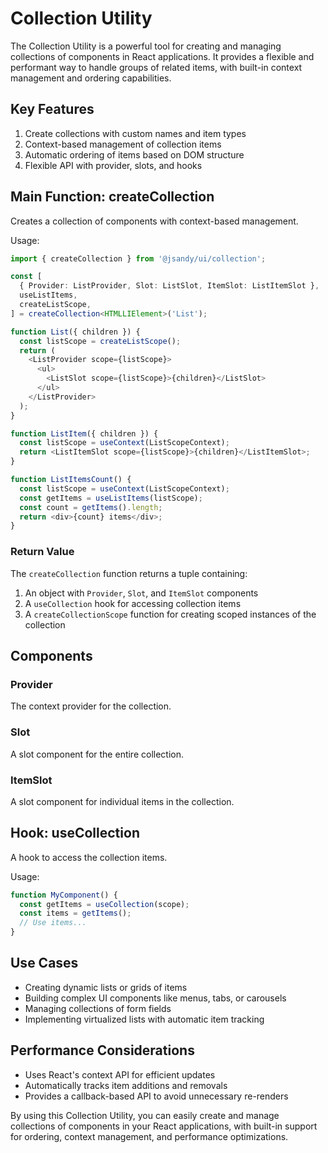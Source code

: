 # Collection Utility

The Collection Utility is a powerful tool for creating and managing collections of components in React applications. It provides a flexible and performant way to handle groups of related items, with built-in context management and ordering capabilities.

## Key Features

1. Create collections with custom names and item types
2. Context-based management of collection items
3. Automatic ordering of items based on DOM structure
4. Flexible API with provider, slots, and hooks

## Main Function: createCollection

Creates a collection of components with context-based management.

Usage:

```typescript
import { createCollection } from '@jsandy/ui/collection';

const [
  { Provider: ListProvider, Slot: ListSlot, ItemSlot: ListItemSlot },
  useListItems,
  createListScope,
] = createCollection<HTMLLIElement>('List');

function List({ children }) {
  const listScope = createListScope();
  return (
    <ListProvider scope={listScope}>
      <ul>
        <ListSlot scope={listScope}>{children}</ListSlot>
      </ul>
    </ListProvider>
  );
}

function ListItem({ children }) {
  const listScope = useContext(ListScopeContext);
  return <ListItemSlot scope={listScope}>{children}</ListItemSlot>;
}

function ListItemsCount() {
  const listScope = useContext(ListScopeContext);
  const getItems = useListItems(listScope);
  const count = getItems().length;
  return <div>{count} items</div>;
}
```

### Return Value

The `createCollection` function returns a tuple containing:

1. An object with `Provider`, `Slot`, and `ItemSlot` components
2. A `useCollection` hook for accessing collection items
3. A `createCollectionScope` function for creating scoped instances of the collection

## Components

### Provider

The context provider for the collection.

### Slot

A slot component for the entire collection.

### ItemSlot

A slot component for individual items in the collection.

## Hook: useCollection

A hook to access the collection items.

Usage:

```typescript
function MyComponent() {
  const getItems = useCollection(scope);
  const items = getItems();
  // Use items...
}
```

## Use Cases

- Creating dynamic lists or grids of items
- Building complex UI components like menus, tabs, or carousels
- Managing collections of form fields
- Implementing virtualized lists with automatic item tracking

## Performance Considerations

- Uses React's context API for efficient updates
- Automatically tracks item additions and removals
- Provides a callback-based API to avoid unnecessary re-renders

By using this Collection Utility, you can easily create and manage collections of components in your React applications, with built-in support for ordering, context management, and performance optimizations.
